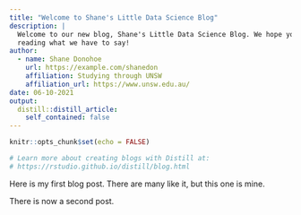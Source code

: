 ```yaml
---
title: "Welcome to Shane's Little Data Science Blog"
description: |
  Welcome to our new blog, Shane's Little Data Science Blog. We hope you enjoy 
  reading what we have to say!
author:
  - name: Shane Donohoe 
    url: https://example.com/shanedon
    affiliation: Studying through UNSW
    affiliation_url: https://www.unsw.edu.au/
date: 06-10-2021
output:
  distill::distill_article:
    self_contained: false
---
```


```r
knitr::opts_chunk$set(echo = FALSE)

# Learn more about creating blogs with Distill at:
# https://rstudio.github.io/distill/blog.html

```

Here is my first blog post. There are many like it, but this one is mine.

There is now a second post.

